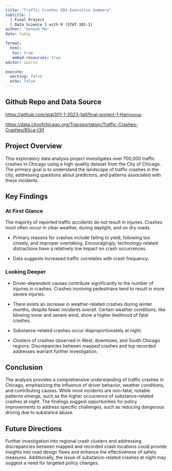 ```yaml
---
title: "Traffic Crashes EDA Executive Summary"
subtitle: |
  | Final Project 
  | Data Science 1 with R (STAT 301-1)
author: "Hannah Ma"
date: today

format: 
  html:
   toc: true
   embed-resources: true
editor: source

execute:
  warning: false
  echo: false
---
```


::: {.callout-tip icon="false"}
## Github Repo and Data Source

<https://github.com/stat301-1-2023-fall/final-project-1-Hanyuyuu>

<https://data.cityofchicago.org/Transportation/Traffic-Crashes-Crashes/85ca-t3if>
:::

## Project Overview

This exploratory data analysis project investigates over 700,000 traffic crashes in Chicago using a high-quality dataset from the City of Chicago. The primary goal is to understand the landscape of traffic crashes in the city, addressing questions about predictors, and patterns associated with these incidents.

## Key Findings

### At First Glance

The majority of reported traffic accidents do not result in injuries. Crashes most often occur in clear weather, during daylight, and on dry roads. 

-   Primary reasons for crashes include failing to yield, following too closely, and improper overtaking. Encouragingly, technology-related distractions have a relatively low impact on crash occurrences.

-   Data suggests increased traffic correlates with crash frequency.

### Looking Deeper

-   Driver-dependent causes contribute significantly to the number of injuries in crashes. Crashes involving pedestrians tend to result in more severe injuries.

-   There exists an increase in weather-related crashes during winter months, despite fewer incidents overall. Certain weather conditions, like blowing snow and severe wind, show a higher likelihood of fatal crashes.

-   Substance-related crashes occur disproportionately at night.

-   Clusters of crashes observed in West, downtown, and South Chicago regions. Discrepancies between mapped crashes and top recorded addresses warrant further investigation. 

## Conclusion
The analysis provides a comprehensive understanding of traffic crashes in Chicago, emphasizing the influence of driver behavior, weather conditions, and contributing causes. While most incidents are non-fatal, notable patterns emerge, such as the higher occurrence of substance-related crashes at night. The findings suggest opportunities for policy improvements to address specific challenges, such as reducing dangerous driving due to substance abuse.

## Future Directions 
Further investigation into regional crash clusters and addressing discrepancies between mapped and recorded crash locations could provide insights into road design flaws and enhance the effectiveness of safety measures. Additionally, the issue of substance-related crashes at night may suggest a need for targeted policy changes.
